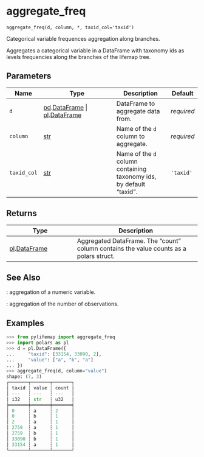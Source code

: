 # aggregate_freq { #pylifemap.aggregate_freq }

`aggregate_freq(d, column, *, taxid_col='taxid')`

Categorical variable frequences aggregation along branches.

Aggregates a categorical variable in a DataFrame with taxonomy ids as levels
frequencies along the branches of the lifemap tree.

## Parameters

| Name        | Type                                                                                             | Description                                                         | Default    |
|-------------|--------------------------------------------------------------------------------------------------|---------------------------------------------------------------------|------------|
| `d`         | [pd](`pandas`).[DataFrame](`pandas.DataFrame`) \| [pl](`polars`).[DataFrame](`polars.DataFrame`) | DataFrame to aggregate data from.                                   | _required_ |
| `column`    | [str](`str`)                                                                                     | Name of the `d` column to aggregate.                                | _required_ |
| `taxid_col` | [str](`str`)                                                                                     | Name of the `d` column containing taxonomy ids, by default "taxid". | `'taxid'`  |

## Returns

| Type                                           | Description                                                                            |
|------------------------------------------------|----------------------------------------------------------------------------------------|
| [pl](`polars`).[DataFrame](`polars.DataFrame`) | Aggregated DataFrame. The "count" column contains the value counts as a polars struct. |

## See Also

[](`~pylifemap.aggregate_num`) : aggregation of a numeric variable.

[](`~pylifemap.aggregate_count`) : aggregation of the number of observations.

## Examples

```python
>>> from pylifemap import aggregate_freq
>>> import polars as pl
>>> d = pl.DataFrame({
...     "taxid": [33154, 33090, 2],
...     "value": ["a", "b", "a"]
... })
>>> aggregate_freq(d, column="value")
shape: (7, 3)
┌───────┬───────┬───────┐
│ taxid ┆ value ┆ count │
│ ---   ┆ ---   ┆ ---   │
│ i32   ┆ str   ┆ u32   │
╞═══════╪═══════╪═══════╡
│ 0     ┆ a     ┆ 2     │
│ 0     ┆ b     ┆ 1     │
│ 2     ┆ a     ┆ 1     │
│ 2759  ┆ a     ┆ 1     │
│ 2759  ┆ b     ┆ 1     │
│ 33090 ┆ b     ┆ 1     │
│ 33154 ┆ a     ┆ 1     │
└───────┴───────┴───────┘
```